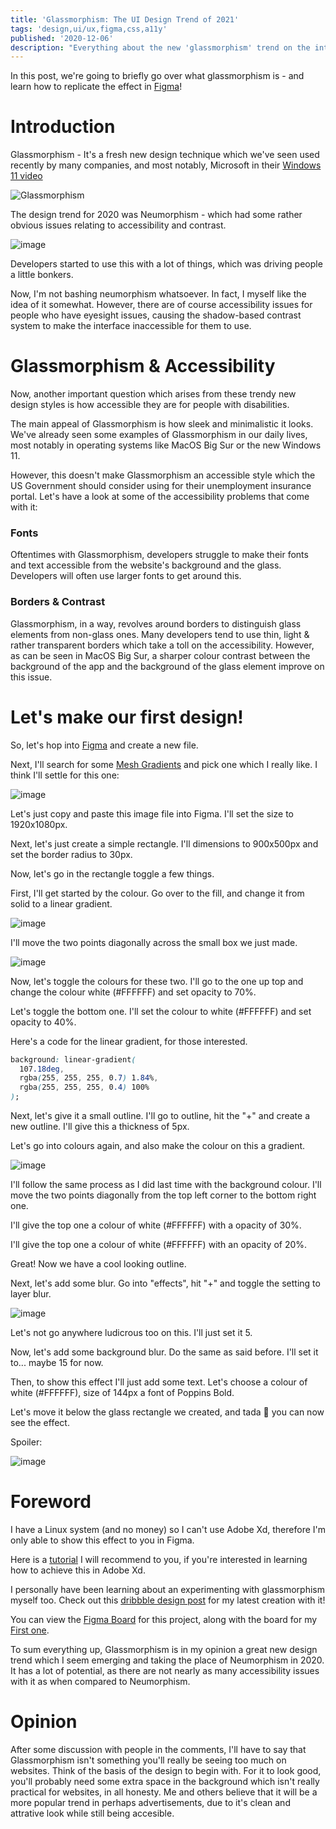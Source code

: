 ```yaml
---
title: 'Glassmorphism: The UI Design Trend of 2021'
tags: 'design,ui/ux,figma,css,a11y'
published: '2020-12-06'
description: "Everything about the new 'glassmorphism' trend on the internet"
---
```


In this post, we're going to briefly go over what glassmorphism is - and learn how to replicate the effect in [Figma]!

# Introduction

Glassmorphism - It's a fresh new design technique which we've seen used recently by many companies, and most notably, Microsoft in their [Windows 11 video](https://youtu.be/Uh9643c2P6k)

![Glassmorphism](https://user-images.githubusercontent.com/69592270/148622494-a881bd5c-ec23-4596-afa1-d4ed2340ad99.gif)

The design trend for 2020 was Neumorphism - which had some rather obvious issues relating to accessibility and contrast.

![image](https://user-images.githubusercontent.com/69592270/148622615-37ca0de5-fbdf-4301-acf5-c306db2e0d8f.png)

Developers started to use this with a lot of things, which was driving people a little bonkers.

Now, I'm not bashing neumorphism whatsoever. In fact, I myself like the idea of it somewhat. However, there are of course accessibility issues for people who have eyesight issues, causing the shadow-based contrast system to make the interface inaccessible for them to use.

# Glassmorphism & Accessibility

Now, another important question which arises from these trendy new design styles is how accessible they are for people with disabilities.

The main appeal of Glassmorphism is how sleek and minimalistic it looks. We've already seen some examples of Glassmorphism in our daily lives, most notably in operating systems like MacOS Big Sur or the new Windows 11.

However, this doesn't make Glassmorphism an accessible style which the US Government should consider using for their unemployment insurance portal. Let's have a look at some of the accessibility problems that come with it:

### Fonts

Oftentimes with Glassmorphism, developers struggle to make their fonts and text accessible from the website's background and the glass. Developers will often use larger fonts to get around this.

### Borders & Contrast

Glassmorphism, in a way, revolves around borders to distinguish glass elements from non-glass ones. Many developers tend to use thin, light & rather transparent borders which take a toll on the accessibility. However, as can be seen in MacOS Big Sur, a sharper colour contrast between the background of the app and the background of the glass element improve on this issue.

# Let's make our first design!

So, let's hop into [Figma] and create a new file.

Next, I'll search for some [Mesh Gradients] and pick one which I really like. I think I'll settle for this one:

![image](https://user-images.githubusercontent.com/69592270/101304060-72ff5b00-380d-11eb-8c58-a3172d791c9c.png)

Let's just copy and paste this image file into Figma. I'll set the size to 1920x1080px.

Next, let's just create a simple rectangle. I'll dimensions to 900x500px and set the border radius to 30px.

Now, let's go in the rectangle toggle a few things.

First, I'll get started by the colour. Go over to the fill, and change it from solid to a linear gradient.

![image](https://user-images.githubusercontent.com/69592270/101304659-c7570a80-380e-11eb-9fff-9f7045dd3fd7.png)

I'll move the two points diagonally across the small box we just made.

![image](https://user-images.githubusercontent.com/69592270/101304677-d6d65380-380e-11eb-9ba9-64451b0d3d91.png)

Now, let's toggle the colours for these two. I'll go to the one up top and change the colour white (#FFFFFF) and set opacity to 70%.

Let's toggle the bottom one. I'll set the colour to white (#FFFFFF) and set opacity to 40%.

Here's a code for the linear gradient, for those interested.

```css:gradient.css
background: linear-gradient(
  107.18deg,
  rgba(255, 255, 255, 0.7) 1.84%,
  rgba(255, 255, 255, 0.4) 100%
);
```

Next, let's give it a small outline. I'll go to outline, hit the "+" and create a new outline. I'll give this a thickness of 5px.

Let's go into colours again, and also make the colour on this a gradient.

![image](https://user-images.githubusercontent.com/69592270/101304659-c7570a80-380e-11eb-9fff-9f7045dd3fd7.png)

I'll follow the same process as I did last time with the background colour. I'll move the two points diagonally from the top left corner to the bottom right one.

I'll give the top one a colour of white (#FFFFFF) with a opacity of 30%.

I'll give the top one a colour of white (#FFFFFF) with an opacity of 20%.

Great! Now we have a cool looking outline.

Next, let's add some blur. Go into "effects", hit "+" and toggle the setting to layer blur.

![image](https://user-images.githubusercontent.com/69592270/101305354-7f38e780-3810-11eb-99ec-5f25b07a6594.png)

Let's not go anywhere ludicrous too on this. I'll just set it 5.

Now, let's add some background blur. Do the same as said before. I'll set it to... maybe 15 for now.

Then, to show this effect I'll just add some text. Let's choose a colour of white (#FFFFFF), size of 144px a font of Poppins Bold.

Let's move it below the glass rectangle we created, and tada :tada: you can now see the effect.

Spoiler:

![image](https://user-images.githubusercontent.com/69592270/101305713-451c1580-3811-11eb-822b-973faa5c740e.png)

# Foreword

I have a Linux system (and no money) so I can't use Adobe Xd, therefore I'm only able to show this effect to you in Figma.

Here is a [tutorial] I will recommend to you, if you're interested in learning how to achieve this in Adobe Xd.

I personally have been learning about an experimenting with glassmorphism myself too. Check out this [dribbble design post] for my latest creation with it!

You can view the [Figma Board] for this project, along with the board for my [First one].

To sum everything up, Glassmorphism is in my opinion a great new design trend which I seem emerging and taking the place of Neumorphism in 2020. It has a lot of potential, as there are not nearly as many accessibility issues with it as when compared to Neumorphism.

# Opinion

After some discussion with people in the comments, I'll have to say that Glassmorphism isn't something you'll really be seeing too much on websites. Think of the basis of the design to begin with. For it to look good, you'll probably need some extra space in the background which isn't really practical for websites, in all honesty. Me and others believe that it will be a more popular trend in perhaps advertisements, due to it's clean and attrative look while still being accesible.

[figma]: https://figma.com
[mesh gradients]: https://duckduckgo.com/?q=mesh+gradients&t=brave&atb=v248-7&iax=images&ia=images
[tutorial]: https://www.youtube.com/watch?v=0cmVsdOFyiI
[dribbble design post]: https://dribbble.com/shots/14714519-Glassmorphism-Resturaunt-Landing-Page
[figma board]: https://www.figma.com/file/ivRYzAHY3CXDWB3MzHXUJo/Glassmorphism?node-id=4%3A0
[first one]: https://www.figma.com/file/uBv1BSHYEOmJSndLVIESZc/Maharaja?node-id=0%3A1
